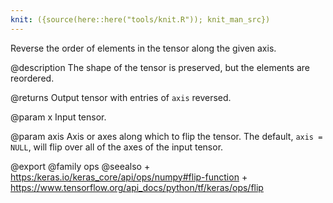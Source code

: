 ```yaml
---
knit: ({source(here::here("tools/knit.R")); knit_man_src})
---
```

Reverse the order of elements in the tensor along the given axis.

@description
The shape of the tensor is preserved, but the elements are reordered.

@returns
    Output tensor with entries of `axis` reversed.

@param x
Input tensor.

@param axis
Axis or axes along which to flip the tensor. The default,
`axis = NULL`, will flip over all of the axes of the input tensor.

@export
@family ops
@seealso
+ <https:/keras.io/keras_core/api/ops/numpy#flip-function>
+ <https://www.tensorflow.org/api_docs/python/tf/keras/ops/flip>
